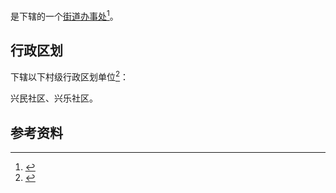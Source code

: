 {{中国乡级行政区|23/09/02/031/000}}

'''{{PAGENAMEBASE}}'''是{{PRC admin/fullname|23/09/02/031/000|3}}下辖的一个[[街道办事处|街道办事处]]<ref>{{PRC admin/ref sgc|{{PRC admin/parent|23/09/02/031/000}}}}</ref>。

== 行政区划 ==
{{PAGENAMEBASE}}下辖以下村级行政区划单位<ref>{{PRC admin/ref sgc|23/09/02/031/000}}</ref>：

兴民社区、兴乐社区。

== 参考资料 ==
{{reflist}}

{{黑龙江行政区划小作品}}
{{PRC admin/navcat|23/09/02/031/000}}